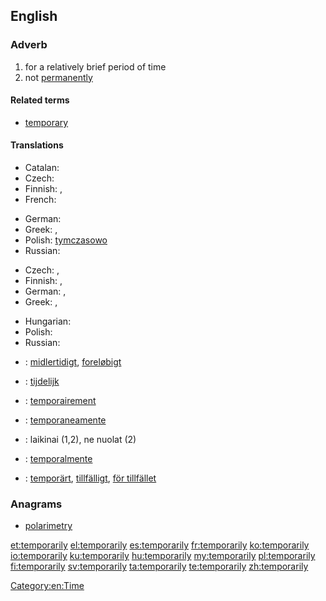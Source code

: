 ==English==

===Adverb===
{{en-adv|-}}

# for a relatively brief period of time
# not [[permanently]]

====Related terms====
* [[temporary]]

====Translations====
{{trans-top|for a relatively brief period of time}}
* Catalan: {{t-|ca|temporalment}}
* Czech: {{t+|cs|dočasně}}
* Finnish: {{t-|fi|väliaikaisesti}}, {{t-|fi|tilapäisesti}}
* French: {{t|fr|temporairement}}
{{trans-mid}}
* German: {{t|de|vorübergehend}}
* Greek: {{t+|el|προσωρινά|tr=prosoriná|sc=Grek}}, {{t+|el|πρόσκαιρα|tr=próskaira|sc=Grek}}
* Polish: [[tymczasowo]]
* Russian: {{t+|ru|временно|tr=vr'ém'enno}}
{{trans-bottom}}

{{trans-top|not permanently}}
* Czech: {{t-|cs|přechodně}}, {{t-|cs|provizorně}}
* Finnish: {{t-|fi|väliaikaisesti}}, {{t-|fi|tilapäisesti}}
* German: {{t|de|temporär}}, {{t|de|zeitweise}}
* Greek: {{t+|el|προσωρινά|tr=prosoriná|sc=Grek}}, {{t+|el|πρόσκαιρα|tr=próskaira|sc=Grek}}
{{trans-mid}}
* Hungarian: {{t-|hu|nem véglegesen}}
* Polish: {{t-|pl|prowizorycznie}}
* Russian: {{t+|ru|временно|tr=vr'ém'enno}}
{{trans-bottom}}

{{checktrans-top}}
* {{ttbc|da}}: [[midlertidigt]], [[foreløbigt]]
* {{ttbc|nl}}: [[tijdelijk]]
* {{ttbc|fr}}: [[temporairement]]
* {{ttbc|it}}: [[temporaneamente]]
{{trans-mid}}
* {{ttbc|lt}}: laikinai (1,2), ne nuolat (2)
* {{ttbc|es}}: [[temporalmente]]
* {{ttbc|sv}}: [[temporärt]], [[tillfälligt]], [[för tillfället]]
{{trans-bottom}}

===Anagrams===
* [[polarimetry#English|polarimetry]]

[[Category:en:Time]]

[[et:temporarily]]
[[el:temporarily]]
[[es:temporarily]]
[[fr:temporarily]]
[[ko:temporarily]]
[[io:temporarily]]
[[ku:temporarily]]
[[hu:temporarily]]
[[my:temporarily]]
[[pl:temporarily]]
[[fi:temporarily]]
[[sv:temporarily]]
[[ta:temporarily]]
[[te:temporarily]]
[[zh:temporarily]]